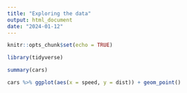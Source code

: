 ```yaml
---
title: "Exploring the data"
output: html_document
date: "2024-01-12"
---
```


```r
knitr::opts_chunk$set(echo = TRUE)
```

```r
library(tidyverse)
```


```r
summary(cars)
```

```r
cars %>% ggplot(aes(x = speed, y = dist)) + geom_point()
```
